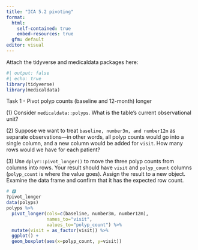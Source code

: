 ```yaml
---
title: "ICA 5.2 pivoting"
format: 
  html:
    self-contained: true
    embed-resources: true
  gfm: default
editor: visual
---
```


Attach the tidyverse and medicaldata packages here:

```r
#| output: false
#| echo: true
library(tidyverse)
library(medicaldata)
```

Task 1 - Pivot polyp counts (baseline and 12-month) longer

\(1\) Consider `medicaldata::polyps`. What is the table's current observational unit?

\(2\) Suppose we want to treat `baseline, number3m, and number12m` as separate observations---in other words, all polyp counts would go into a single column, and a new column would be added for `visit`. How many rows would we have for each patient?

\(3\) Use `dplyr::pivot_longer()` to move the three polyp counts from columns into rows. Your result should have `visit` and `polyp_count` columns (`polyp_count` is where the value goes). Assign the result to a new object. Examine the data frame and confirm that it has the expected row count.

```r
# 🅿
?pivot_longer
data(polyps)
polyps %>% 
  pivot_longer(cols=c(baseline, number3m, number12m),
               names_to="visit",
               values_to="polyp_count") %>% 
  mutate(visit = as_factor(visit)) %>% 
  ggplot() + 
  geom_boxplot(aes(x=polyp_count, y=visit))
```
